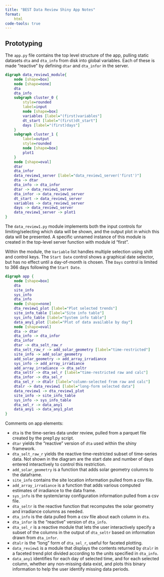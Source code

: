 ```yaml
---
title: "BEST Data Review Shiny App Notes"
format:
    html
code-tools: true
---
```



## Prototyping

The `app.py` file contains the top level structure of the app, pulling static datasets `dta` and `dta_info` from disk into global variables. Each of these is made "reactive" by defining `dtar` and `dta_infor` in the server.

```dot
digraph data_review1_module{
    node [shape=box]
    node [shape=none]
    dta
    dta_info
    subgraph cluster_0 {
        style=rounded
        label=input
        node [shape=box]
        variables [label="(first)variables"]
        dt_start [label="(first)dt_start"]
        days [label="(first)days"]
    }
    subgraph cluster_1 {
        label=output
        style=rounded
        node [shape=box]
        plot1
    }
    node [shape=oval]
    dtar
    dta_infor
    data_review1_server [label="data_review1_server('first')"]
    dta -> dtar
    dta_info -> dta_infor
    dtar -> data_review1_server
    dta_infor -> data_review1_server
    dt_start -> data_review1_server
    variables -> data_review1_server
    days -> data_review1_server
    data_review1_server -> plot1
}
```

The `data_review1.py` module implements both the input controls for limiting/selecting which data will be shown, and the output plot in which this data will be presented. A specific unnamed instance of this module is created in the top-level server function with module id "first".

Within the module, the `Variable` list handles multiple selection using shift and control keys. The `Start Date` control shows a graphical date selector, but has no effect until a day-of-month is chosen. The `Days` control is limited to 366 days following the `Start Date`.

```dot
digraph app {
    node [shape=box]
    dta
    site_info
    sys_info
    dta_info
    node [shape=none]
    dta_review1_plot [label="Plot selected trends"]
    site_info_table [label="Site info table"]
    sys_info_table [label="System info table"]
    data_any1_plot [label="Plot of data available by day"]
    node [shape=oval]
    dta -> dtar
    dta_info -> dta_infor
    dta_infor
    dtar -> dta_selt_raw_r
    dta_selt_raw_r -> add_solar_geometry [label="time-restricted"]
    site_info -> add_solar_geometry
    add_solar_geometry -> add_array_irradiance
    sys_info -> add_array_irradiance
    add_array_irradiance -> dta_seltr
    dta_seltr -> dta_sel_r [label="time-restricted raw and calc"] 
    dta_infor -> dta_sel_r 
    dta_sel_r -> dtalr [label="column-selected from raw and calc"]
    dtalr -> data_review1 [label="long-form selected data"]
    data_review1 -> dta_review1_plot
    site_info -> site_info_table
    sys_info -> sys_info_table
    dta_sel_r -> data_any1
    data_any1 -> data_any1_plot
}
```


Comments on app elements:

- `dta` is the time-series data under review, pulled from a parquet file created by the prep1.py script.
- `dtar` yields the "reactive" version of `dta` used within the shiny framework.
- `dta_selt_raw_r` yields the reactive time-restricted subset of time-series data. Not shown in the diagram are the start date and number of days entered interactively to control this restriction.
- `add_solar_geometry` is a function that adds solar geometry columns to the dataframe.
- `site_info` contains the site location information pulled from a csv file.
- `add_array_irradiance` is a function that adds various computed estimates of irradiance to the data frame.
- `sys_info` is the system/array configuration information pulled from a csv file.
- `dta_seltr` is the reactive function that recomputes the solar geometry and irradiance columns as needed.
- `dta_info` is the data pulled from a csv file about each column in `dta`.
- `dta_infor` is the "reactive" version of `dta_info`.
- `dta_sel_r` is a reactive module that lets the user interactively specify a subset of the columns in the output of `dta_seltr` based on information drawn from `dta_infor`.
- `dtalr` is the "long" form of `dta_sel_r`, useful for faceted plotting.
- `data_review1` is a module that displays the contents returned by `dtalr` in a faceted trend plot divided according to the units specified in `dta_info`.
- `data_any1` identifies for each day of selected time, and for each selected column, whether any non-missing data exist, and plots this binary information to help the user identify missing data periods.

```python

```
